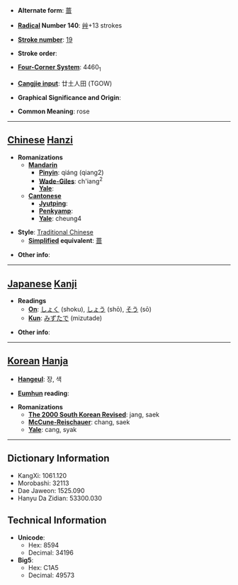 * '''Alternate form''': [[蔷]]

* '''[[Wiktionary:Chinese radical index| Radical]] Number 140''': [[Wiktionary:Chinese radical index 艸|艸]]+13 strokes

* '''[[Wiktionary:Chinese total strokes index|Stroke number]]''': [[Wiktionary:Chinese total strokes index 19|19]]

* '''Stroke order''': 

* '''[[Wiktionary:Chinese four corner index|Four-Corner System]]''': 4460<sub>1</sub>

* '''[[Wiktionary:Chinese Cangjie index|Cangjie input]]''': 廿土人田 (TGOW)

* '''Graphical Significance and Origin''': 

* '''Common Meaning''': rose

----

== [[Chinese]] [[Hanzi]] ==

* '''Romanizations'''
** '''[[Mandarin]]'''
*** '''[[Pinyin]]''': qiáng (qiang2)
*** '''[[Wade-Giles]]''': ch'iang<sup>2</sup>
*** '''[[Yale]]''': 
** '''[[Cantonese]]'''
*** '''[[Jyutping]]''':
*** '''[[Penkyamp]]''': 
*** '''[[Yale]]''': cheung4

* '''Style''': [[Traditional Chinese]] 
** '''[[Simplified Chinese|Simplified]] equivalent''': [[蔷]]

* '''Other info''': 

----

== [[Japanese]] [[Kanji]] ==

* '''Readings'''
** '''[[On]]''': [[しょく]] (shoku), [[しょう]] (shō), [[そう]] (sō)
** '''[[Kun]]''': [[みずたで]] (mizutade)

* '''Other info''':  

----

== [[Korean]] [[Hanja]] ==

* '''[[Hangeul]]''': 장, 색

* '''[[Eumhun]] reading''': 

* '''Romanizations'''
** '''[[The 2000 South Korean Revised Romanization|The 2000 South Korean Revised]]''': jang, saek
** '''[[McCune-Reischauer]]''': chang, saek
** '''[[Yale]]''': cang, syak

----

== Dictionary Information ==

* KangXi: 1061.120
* Morobashi: 32113
* Dae Jaweon: 1525.090
* Hanyu Da Zidian: 53300.030

== Technical Information ==

* '''Unicode''':
** Hex: 8594
** Decimal: 34196
* '''Big5''':
** Hex: C1A5
** Decimal: 49573
